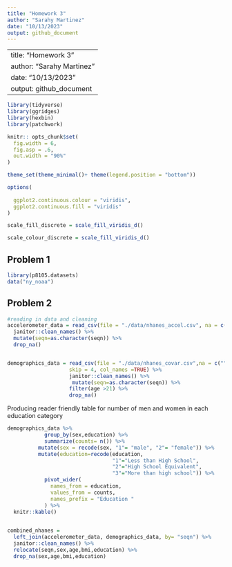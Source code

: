 ```yaml
---
title: "Homework 3"
author: "Sarahy Martinez"
date: "10/13/2023"
output: github_document
---
```

---
title: "Homework 3"
author: "Sarahy Martinez"
date: "10/13/2023"
output: github_document
---

```r
library(tidyverse)
library(ggridges)
library(hexbin)
library(patchwork)

knitr:: opts_chunk$set(
  fig.width = 6,
  fig.asp = .6,
  out.width = "90%"
)

theme_set(theme_minimal()+ theme(legend.position = "bottom"))

options(
  
  ggplot2.continuous.colour = "viridis",
  ggplot2.continuous.fill = "viridis"
)

scale_fill_discrete = scale_fill_viridis_d()    

scale_colour_discrete = scale_fill_viridis_d() 

```


## Problem 1 

```r
library(p8105.datasets)
data("ny_noaa")
```



## Problem 2 

```r

#reading in data and cleaning 
accelerometer_data = read_csv(file = "./data/nhanes_accel.csv", na = c("", "NA", 999)) %>%
  janitor::clean_names() %>%
  mutate(seqn=as.character(seqn)) %>% 
  drop_na()


demographics_data = read_csv(file = "./data/nhanes_covar.csv",na = c("", "NA", 999),
                    skip = 4, col_names =TRUE) %>% 
                    janitor::clean_names() %>% 
                     mutate(seqn=as.character(seqn)) %>% 
                    filter(age >21) %>% 
                    drop_na()


```

Producing reader friendly table for number of men and women in each education category 

```r
demographics_data %>% 
            group_by(sex,education) %>% 
            summarize(counts= n()) %>% 
          mutate(sex = recode(sex, "1"= "male", "2"= "female")) %>% 
          mutate(education=recode(education,
                                  "1"="Less than High School", 
                                  "2"="High School Equivalent", 
                                  "3"="More than high school")) %>% 
            pivot_wider(
              names_from = education,
              values_from = counts,
              names_prefix = "Education "
            ) %>% 
  knitr::kable()
        

```



```r
combined_nhanes = 
  left_join(accelerometer_data, demographics_data, by= "seqn") %>% 
  janitor::clean_names() %>%
  relocate(seqn,sex,age,bmi,education) %>% 
  drop_na(sex,age,bmi,education)

```

